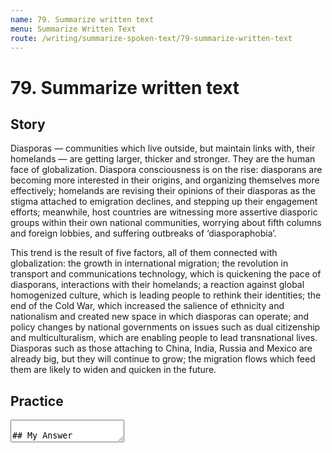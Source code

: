 ```yaml
---
name: 79. Summarize written text
menu: Summarize Written Text
route: /writing/summarize-spoken-text/79-summarize-written-text
---
```



# 79. Summarize written text

## Story

Diasporas — communities which live outside, but maintain links with, their homelands — are getting larger, thicker and stronger. They are the human face of globalization. Diaspora consciousness is on the rise: diasporans are becoming more interested in their origins, and organizing themselves more effectively; homelands are revising their opinions of their diasporas as the stigma attached to emigration declines, and stepping up their engagement efforts; meanwhile, host countries are witnessing more assertive diasporic groups within their own national communities, worrying about fifth columns and foreign lobbies, and suffering outbreaks of ‘diasporaphobia’.

This trend is the result of five factors, all of them connected with globalization: the growth in international migration; the revolution in transport and communications technology, which is quickening the pace of diasporans, interactions with their homelands; a reaction against global homogenized culture, which is leading people to rethink their identities; the end of the Cold War, which increased the salience of ethnicity and nationalism and created new space in which diasporas can operate; and policy changes by national governments on issues such as dual citizenship and multiculturalism, which are enabling people to lead transnational lives. Diasporas such as those attaching to China, India, Russia and Mexico are already big, but they will continue to grow; the migration flows which feed them are likely to widen and quicken in the future.

## Practice

<Textarea rows={8} />

## My Answer

Diasporas are getting larger, thicker and stronger **and** are the human face of globalization; **moreover**, Diaspora consciousness is on the rise **which** is the result of five factors, all of them connected with globalization: the growth in international migration; the revolution in transport and communications technology; a reaction against global homogenized culture; the end of the Cold War; and policy changes by national governments on issues such as dual citizenship and multiculturalism.
